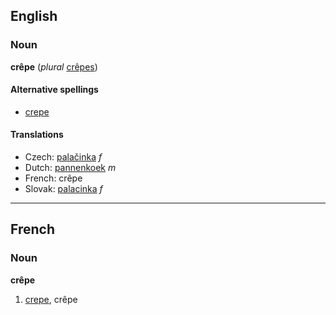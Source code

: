==English==
=== Noun ===
'''crêpe''' (''plural'' [[crêpes]])

====Alternative spellings====
*[[crepe]]

==== Translations ====
*Czech: [[palačinka]] ''f''
*Dutch: [[pannenkoek]] ''m''
*French: crêpe
*Slovak: [[palacinka]] ''f''

----

==French==
===Noun===
'''crêpe'''

# [[crepe]], crêpe